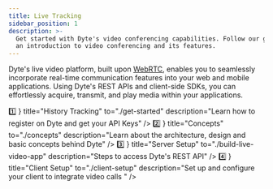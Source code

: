 ```yaml
---
title: Live Tracking
sidebar_position: 1
description: >-
  Get started with Dyte's video conferencing capabilities. Follow our guide for
  an introduction to video conferencing and its features.
---
```


Dyte's live video platform, built upon [WebRTC](https://dyte.io/blog/webrtc/), enables you to seamlessly incorporate real-time communication features into your web and mobile applications. Using Dyte's REST APIs and client-side SDKs, you can effortlessly acquire, transmit, and play media within your applications.

<CardSection id="essentials" description="" HeadingTag="h2">
  <Card
    icon={
      <span className="text-3xl" style={{ fontFamily: 'Inter' }}>
        1️⃣
      </span>
    }
    title="History Tracking"
    to="./get-started"
    description="Learn how to register on Dyte and get your API Keys"
  />
  <Card
    icon={
      <span className="text-3xl" style={{ fontFamily: 'Inter' }}>
        2️⃣
      </span>
    }
    title="Concepts"
    to="./concepts"
    description="Learn about the architecture, design and basic concepts behind Dyte"
  />
  <Card
    icon={
      <span className="text-3xl" style={{ fontFamily: 'Inter' }}>
        3️⃣
      </span>
    }
    title="Server Setup"
    to="./build-live-video-app"
    description="Steps to access Dyte's REST API"
  />
  <Card
    icon={
      <span className="text-3xl" style={{ fontFamily: 'Inter' }}>
        4️⃣
      </span>
    }
    title="Client Setup"
    to="./client-setup"
    description="Set up and configure your client to integrate video calls "
  />
</CardSection>

<head>
  <title>Overview Guide</title>
  <meta
    name="description"
    content="Get started with Dyte's video conferencing capabilities. Follow our guide for an introduction to video conferencing and its features."
  />
</head>
